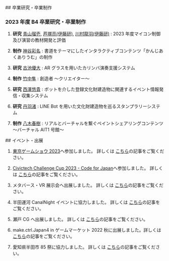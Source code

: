 <FadeIn>
## 卒業研究・卒業制作

### 2023 年度 B4 卒業研究・卒業制作

1. **研究** [青山瑠壱](https://scrapbox.io/dclab/%E9%9D%92%E5%B1%B1%E7%91%A0%E5%A3%B1), [芦塚亮(伊藤研)](https://maslab.aitech.ac.jp/), [川村龍羽(伊藤研)](https://maslab.aitech.ac.jp/) : 2023 年度マイコン制御及び演習の教材開発と評価

1. **制作** [神谷彩名](https://scrapbox.io/dclab/%E7%A5%9E%E8%B0%B7%E5%BD%A9%E5%90%8D) : 書道をテーマにしたインタラクティブコンテンツ「かんじあくありうむ」の制作

1. **研究** [古池優大](https://scrapbox.io/dclab/%E5%8F%A4%E6%B1%A0%E5%84%AA%E5%A4%A7) : AR グラスを用いたカリンバ演奏支援システム

1. **制作** [竹中隼](https://scrapbox.io/dclab/%E7%AB%B9%E4%B8%AD%E9%9A%BC) : 創造者 〜クリエイター〜

1. **研究** [西澤悠貴](https://scrapbox.io/dclab/%E8%A5%BF%E6%BE%A4%E6%82%A0%E8%B2%B4) : ボットを介した登録文化財建造物に関連するイベント情報発信・収集システム

1. **研究** [丹羽渚](https://scrapbox.io/dclab/%E4%B8%B9%E7%BE%BD%E6%B8%9A) : LINE Bot を用いた文化財建造物を巡るスタンプラリーシステム

1. **制作** [八木春樹](https://scrapbox.io/dclab/%E5%85%AB%E6%9C%A8%E6%98%A5%E6%A8%B9s) : リアルとバーチャルを繋ぐペイントシェアリングコンテンツ 〜バーチャル AIT1 号館〜

</FadeIn>

<FadeIn>
## イベント・出展

1. [東京ゲームショウ 2023](https://expo.nikkeibp.co.jp/tgs/2023/jp/)へ参加しました。 詳しくは [こちら](https://scrapbox.io/dclab/%E6%9D%B1%E4%BA%AC%E3%82%B2%E3%83%BC%E3%83%A0%E3%82%B7%E3%83%A7%E3%82%A62023%E3%81%AB%E5%87%BA%E5%B1%95%E3%81%97%E3%81%BE%E3%81%97%E3%81%9F%EF%BC%882023-09-21%EF%BC%89)の記事をご覧ください。

1. [Civictech Challenge Cup 2023 - Code for Japan](https://ccc.code4japan.org/)へ参加しました。 詳しくは [こちら](https://scrapbox.io/dclab/CCC_U-22_2023%E3%82%92%E7%B5%8C%E9%A8%93%E3%81%97%E3%81%A6)の記事をご覧ください。

1. メタバース・VR 展示会へ出展しました。 詳しくは [こちら](https://scrapbox.io/dclab/%E3%83%A1%E3%82%BF%E3%83%90%E3%83%BC%E3%82%B9%E3%83%BBVR%E4%BD%93%E9%A8%93%E4%BC%9A%E3%81%AB%E5%87%BA%E5%B1%95%E3%81%97%E3%81%BE%E3%81%97%E3%81%9F%EF%BC%882023-08-25%EF%BC%89)の記事をご覧ください。

1. 半田運河 CanalNight イベントに協力しました。 詳しくは [こちら](https://scrapbox.io/dclab/%E5%8D%8A%E7%94%B0%E9%81%8B%E6%B2%B3CanalNight%E3%82%A4%E3%83%99%E3%83%B3%E3%83%88%E3%81%AB%E5%8D%94%E5%8A%9B%E3%81%97%E3%81%BE%E3%81%97%E3%81%9F%EF%BC%882023-08-05%EF%BC%89)の記事をご覧ください。

1. 瀬戸 CG へ出展しました。 詳しくは [こちら](https://scrapbox.io/dclab/%E7%80%AC%E6%88%B8CG_Kid%27s%E3%81%AE%E3%82%B9%E3%82%BF%E3%83%83%E3%83%95%E3%81%A8%E3%81%97%E3%81%A6%E5%8D%94%E5%8A%9B%E3%81%97%E3%81%BE%E3%81%97%E3%81%9F%EF%BC%882023-07-30%EF%BC%89)の記事をご覧ください。

1. make.ctrl.Japan4 in ゲームマーケット 2022 秋に出展しました。詳しくは [こちら](https://scrapbox.io/dclab/make.ctrl.Japan4_in_%E3%82%B2%E3%83%BC%E3%83%A0%E3%83%9E%E3%83%BC%E3%82%B1%E3%83%83%E3%83%882022%E7%A7%8B%E3%81%AB%E5%87%BA%E5%B1%95%E3%81%97%E3%81%BE%E3%81%97%E3%81%9F%EF%BC%882022-10-30%EF%BC%89)の記事をご覧ください。

1. 愛知県半田市 85 祭に協力しました。 詳しくは [こちら](https://scrapbox.io/dclab/%E6%84%9B%E7%9F%A5%E7%9C%8C%E5%8D%8A%E7%94%B0%E5%B8%8285%E7%A5%AD%E3%81%AB%E5%8D%94%E5%8A%9B%E3%81%97%E3%81%BE%E3%81%97%E3%81%9F%EF%BC%882022-10-01%EF%BC%89)の記事をご覧ください。

</FadeIn>
